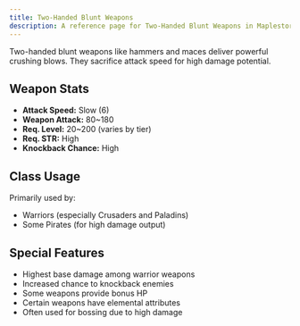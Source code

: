 ```yaml
---
title: Two-Handed Blunt Weapons
description: A reference page for Two-Handed Blunt Weapons in Maplestory, including stats, usage, and benefits.
---
```


Two-handed blunt weapons like hammers and maces deliver powerful crushing blows. They sacrifice attack speed for high damage potential.

## Weapon Stats

* **Attack Speed:** Slow (6)
* **Weapon Attack:** 80~180
* **Req. Level:** 20~200 (varies by tier)
* **Req. STR:** High
* **Knockback Chance:** High

## Class Usage

Primarily used by:
* Warriors (especially Crusaders and Paladins)
* Some Pirates (for high damage output)

## Special Features

* Highest base damage among warrior weapons
* Increased chance to knockback enemies
* Some weapons provide bonus HP
* Certain weapons have elemental attributes
* Often used for bossing due to high damage


<EquipmentLayout type="bow"></EquipmentLayout>